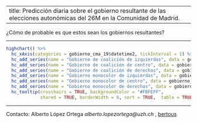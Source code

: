 

---
title: Predicción diaria sobre el gobierno resultante de las elecciones autonómicas del 26M en la Comunidad de Madrid.
---

¿Cómo de probable es que estos sean los gobiernos resultantes? 



_________________

```r

highchart() %>% 
  hc_xAxis(categories = gobierno_cma_19$datetime2, tickInterval = 1) %>% 
  hc_add_series(name = "Gobierno de coalición de izquierdas", data = gobierno_cma_19$coalition_left , color = "#9A0000") %>% 
  hc_add_series(name = "Gobierno de coalición de centro", data = gobierno_cma_19$coalition_center, color= "#C57420") %>% 
  hc_add_series(name = "Gobierno de coalición de derechas", data = gobierno_cma_19$coalition_right, color = "#0000BA") %>% 
  hc_add_series(name = "Gobierno monocolor de izquierdas", data = gobierno_cma_19$singlecolor_left, color= "#FF3827") %>% 
  hc_add_series(name = "Gobierno monocolor de centro", data = gobierno_cma_19$singlecolor_center, color= "#FF9300") %>% 
  hc_add_series(name = "Gobierno monocolor de derechas", data = gobierno_cma_19$singlecolor_right, color= "#04AAFF") %>% 
  hc_tooltip(crosshairs = TRUE, backgroundColor = "#FBFEFF",
             shared = TRUE, borderWidth = 0, sort = TRUE,  table = TRUE)


```

_____

Contacto: Alberto López Ortega _alberto.lopezortega@uzh.ch_ , [bertous](https://twitter.com/bertous)

